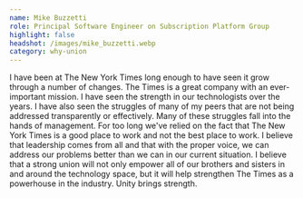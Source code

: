 ```yaml
---
name: Mike Buzzetti
role: Principal Software Engineer on Subscription Platform Group
highlight: false
headshot: /images/mike_buzzetti.webp
category: why-union
---
```

I have been at The New York Times long enough to have seen it grow through a number of changes. The Times is a great company with an ever-important mission. I have seen the strength in our technologists over the years. I have also seen the struggles of many of my peers that are not being addressed transparently or effectively. Many of these struggles fall into the hands of management. For too long we've relied on the fact that The New York Times is a good place to work and not the best place to work. I believe that leadership comes from all and that with the proper voice, we can address our problems better than we can in our current situation. I believe that a strong union will not only empower all of our brothers and sisters in and around the technology space, but it will help strengthen The Times as a powerhouse in the industry. Unity brings strength.
